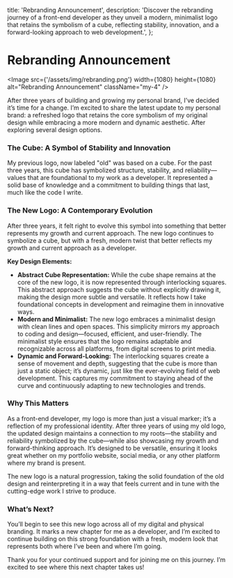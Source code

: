 
  title: 'Rebranding Announcement',
  description:
    'Discover the rebranding journey of a front-end developer as they unveil a modern, minimalist logo that retains the symbolism of a cube, reflecting stability, innovation, and a forward-looking approach to web development.',
};

# Rebranding Announcement

<Image
  src={'/assets/img/rebranding.png'}
  width={1080}
  height={1080}
  alt="Rebranding Announcement"
  className="my-4"
/>

After three years of building and growing my personal brand, I’ve decided it’s time for a change. I’m excited to share the latest update to my personal brand: a refreshed logo that retains the core symbolism of my original design while embracing a more modern and dynamic aesthetic. After exploring several design options.

### The Cube: A Symbol of Stability and Innovation

My previous logo, now labeled "old" was based on a cube. For the past three years, this cube has symbolized structure, stability, and reliability—values that are foundational to my work as a developer. It represented a solid base of knowledge and a commitment to building things that last, much like the code I write.

### The New Logo: A Contemporary Evolution

After three years, it felt right to evolve this symbol into something that better represents my growth and current approach. The new logo continues to symbolize a cube, but with a fresh, modern twist that better reflects my growth and current approach as a developer.

**Key Design Elements:**

- **Abstract Cube Representation:** While the cube shape remains at the core of the new logo, it is now represented through interlocking squares. This abstract approach suggests the cube without explicitly drawing it, making the design more subtle and versatile. It reflects how I take foundational concepts in development and reimagine them in innovative ways.
- **Modern and Minimalist:** The new logo embraces a minimalist design with clean lines and open spaces. This simplicity mirrors my approach to coding and design—focused, efficient, and user-friendly. The minimalist style ensures that the logo remains adaptable and recognizable across all platforms, from digital screens to print media.
- **Dynamic and Forward-Looking:** The interlocking squares create a sense of movement and depth, suggesting that the cube is more than just a static object; it’s dynamic, just like the ever-evolving field of web development. This captures my commitment to staying ahead of the curve and continuously adapting to new technologies and trends.

### Why This Matters

As a front-end developer, my logo is more than just a visual marker; it’s a reflection of my professional identity. After three years of using my old logo, the updated design maintains a connection to my roots—the stability and reliability symbolized by the cube—while also showcasing my growth and forward-thinking approach. It’s designed to be versatile, ensuring it looks great whether on my portfolio website, social media, or any other platform where my brand is present.

The new logo is a natural progression, taking the solid foundation of the old design and reinterpreting it in a way that feels current and in tune with the cutting-edge work I strive to produce.

### What’s Next?

You’ll begin to see this new logo across all of my digital and physical branding. It marks a new chapter for me as a developer, and I’m excited to continue building on this strong foundation with a fresh, modern look that represents both where I’ve been and where I’m going.

Thank you for your continued support and for joining me on this journey. I’m excited to see where this next chapter takes us!
